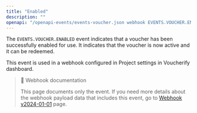 ```yaml
---
title: "Enabled"
description: ""
openapi: "/openapi-events/events-voucher.json webhook EVENTS.VOUCHER.ENABLED"
---
```


The `EVENTS.VOUCHER.ENABLED` event indicates that a voucher has been successfully enabled for use. It indicates that the voucher is now active and it can be redeemed.

This event is used in a webhook configured in Project settings in Voucherify dashboard.

> 📘 Webhook documentation
>
> This page documents only the event. If you need more details about the webhook payload data that includes this event, go to [Webhook v2024-01-01](ref:introduction-to-webhooks "Introduction to webhooks v2024-01-01") page.